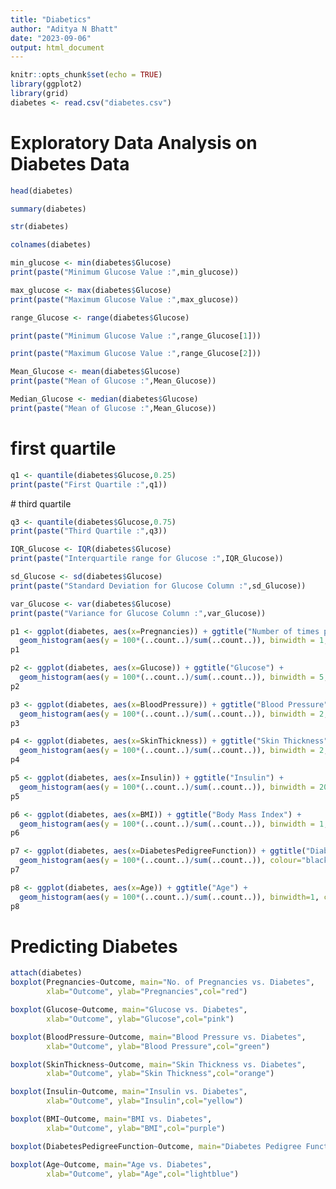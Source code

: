 ```yaml
---
title: "Diabetics"
author: "Aditya N Bhatt"
date: "2023-09-06"
output: html_document
---
```


```r
knitr::opts_chunk$set(echo = TRUE)
library(ggplot2)
library(grid)
diabetes <- read.csv("diabetes.csv")
```

# Exploratory Data Analysis on Diabetes Data

```r
head(diabetes)
```
```r
summary(diabetes)
```
```r
str(diabetes)
```
```r
colnames(diabetes)
```

```r
min_glucose <- min(diabetes$Glucose)
print(paste("Minimum Glucose Value :",min_glucose))
```
```r
max_glucose <- max(diabetes$Glucose)
print(paste("Maximum Glucose Value :",max_glucose))
```
```r
range_Glucose <- range(diabetes$Glucose)
```


```r
print(paste("Minimum Glucose Value :",range_Glucose[1]))
```


```r
print(paste("Maximum Glucose Value :",range_Glucose[2]))
```
```r
Mean_Glucose <- mean(diabetes$Glucose)
print(paste("Mean of Glucose :",Mean_Glucose))
```

```r
Median_Glucose <- median(diabetes$Glucose)
print(paste("Mean of Glucose :",Mean_Glucose))
```
# first quartile

```r
q1 <- quantile(diabetes$Glucose,0.25) 
print(paste("First Quartile :",q1))
```
 # third quartile
 
```r
q3 <- quantile(diabetes$Glucose,0.75)
print(paste("Third Quartile :",q3))
```
```r
IQR_Glucose <- IQR(diabetes$Glucose)
print(paste("Interquartile range for Glucose :",IQR_Glucose))
```

```r
sd_Glucose <- sd(diabetes$Glucose)
print(paste("Standard Deviation for Glucose Column :",sd_Glucose))
```
```r
var_Glucose <- var(diabetes$Glucose)
print(paste("Variance for Glucose Column :",var_Glucose))
```
```r
p1 <- ggplot(diabetes, aes(x=Pregnancies)) + ggtitle("Number of times pregnant") +
  geom_histogram(aes(y = 100*(..count..)/sum(..count..)), binwidth = 1, colour="black", fill="blue") + ylab("Percentage")
p1
```


```r
p2 <- ggplot(diabetes, aes(x=Glucose)) + ggtitle("Glucose") +
  geom_histogram(aes(y = 100*(..count..)/sum(..count..)), binwidth = 5, colour="black", fill="orange") + ylab("Percentage")
p2
```


```r
p3 <- ggplot(diabetes, aes(x=BloodPressure)) + ggtitle("Blood Pressure") +
  geom_histogram(aes(y = 100*(..count..)/sum(..count..)), binwidth = 2, colour="black", fill="green") + ylab("Percentage")
p3
```


```r
p4 <- ggplot(diabetes, aes(x=SkinThickness)) + ggtitle("Skin Thickness") +
  geom_histogram(aes(y = 100*(..count..)/sum(..count..)), binwidth = 2, colour="black", fill="pink") + ylab("Percentage")
p4
```


```r
p5 <- ggplot(diabetes, aes(x=Insulin)) + ggtitle("Insulin") +
  geom_histogram(aes(y = 100*(..count..)/sum(..count..)), binwidth = 20, colour="black", fill="red") + ylab("Percentage")
p5
```


```r
p6 <- ggplot(diabetes, aes(x=BMI)) + ggtitle("Body Mass Index") +
  geom_histogram(aes(y = 100*(..count..)/sum(..count..)), binwidth = 1, colour="black", fill="yellow") + ylab("Percentage")
p6
```


```r
p7 <- ggplot(diabetes, aes(x=DiabetesPedigreeFunction)) + ggtitle("Diabetes Pedigree Function") +
  geom_histogram(aes(y = 100*(..count..)/sum(..count..)), colour="black", fill="purple") + ylab("Percentage")
p7
```


```r
p8 <- ggplot(diabetes, aes(x=Age)) + ggtitle("Age") +
  geom_histogram(aes(y = 100*(..count..)/sum(..count..)), binwidth=1, colour="black", fill="lightblue") + ylab("Percentage")
p8
```

# Predicting Diabetes

```r
attach(diabetes)
boxplot(Pregnancies~Outcome, main="No. of Pregnancies vs. Diabetes", 
        xlab="Outcome", ylab="Pregnancies",col="red")
```


```r
boxplot(Glucose~Outcome, main="Glucose vs. Diabetes", 
        xlab="Outcome", ylab="Glucose",col="pink")
```


```r
boxplot(BloodPressure~Outcome, main="Blood Pressure vs. Diabetes", 
        xlab="Outcome", ylab="Blood Pressure",col="green")
```


```r
boxplot(SkinThickness~Outcome, main="Skin Thickness vs. Diabetes", 
        xlab="Outcome", ylab="Skin Thickness",col="orange")
```


```r
boxplot(Insulin~Outcome, main="Insulin vs. Diabetes", 
        xlab="Outcome", ylab="Insulin",col="yellow")
```


```r
boxplot(BMI~Outcome, main="BMI vs. Diabetes", 
        xlab="Outcome", ylab="BMI",col="purple")
```


```r
boxplot(DiabetesPedigreeFunction~Outcome, main="Diabetes Pedigree Function vs. Diabetes", xlab="Outcome", ylab="DiabetesPedigreeFunction",col="lightgreen")
```


```r
boxplot(Age~Outcome, main="Age vs. Diabetes", 
        xlab="Outcome", ylab="Age",col="lightblue")
```

